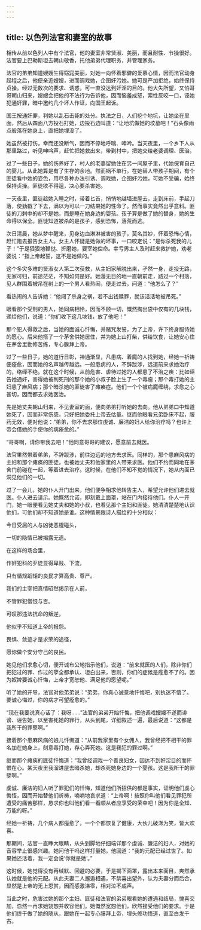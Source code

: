 ```yaml
---
---
---
```

title: 以色列法官和妻室的故事
---




相传从前以色列人中有个法官，他的妻室非常贤淑、美丽，而且耐性、节操很好。法官要上巴勒斯坦去朝山敬香，托他弟弟代理职务，并管理家务。

法官的弟弟知道嫂嫂生得窈窕美丽，对她一向怀着邪僻的爱慕心情，因而法官动身起程之后，他便亲近嫂嫂，进而调戏她，企图奸污她。她可是严加拒绝，始终保持贞操。经过无数次的要求、诱惑，可一直没达到奸淫的目的。他大失所望，又怕哥哥朝山归来，嫂嫂会把他的不法行为告诉他，因而恼羞成怒，索性反咬一口，诬她犯通奸罪，暗中邀约几个坏人作证，向国王起诉。

国王按通奸罪，判她以乱石击毙的处分。执法之日，人们挖个地坑，让她坐在里面，然后从四面八方投石打她，边投石边叫道：“让地坑做她的坟墓吧！”石头像雨点般落在她身上，直把她埋没了。

她虽然被打伤，幸而还没断气，因而不停地呼喘、呻吟。当天夜里，一个乡下人从那里路过，听见呻吟声，赶忙把她救出来，带到村中，把她交给老婆调理、医治。

过了一些日子，她的伤养好了，村人的老婆留她住在另一间屋子里，代她保育自己的婴儿。从此她算是有了生存的余地。然而祸不单行。在她替人带孩子期间，有个匪徒看中她的姿色，用尽各种办法引诱、调戏她，企图奸污她，可她不受骗，始终保持贞操。匪徒欲不得逞，决心要杀害她。

一天夜里，匪徒趁她入睡之时，带着匕首，悄悄地越墙进屋去，走到床前，手起刀落，使劲戳了下去，满以为可以一刀结果她的性命了。然而事实竟然出乎意料。匪徒的刀刺中的却不是她，而是睡在她身边的婴孩。孩子算是做了她的替身，她的生命得以保全。匪徒知道被杀的是孩子，感到恐怖，落荒而逃。

次日清晨，她从梦中醒来，见身边血淋淋被害的孩子，莫名其妙，怀着恐怖心情，赶忙跑去报告女主人。女主人怀疑是她做的坏事，一口咬定说：“是你杀死我的儿子！”于是狠狠地鞭挞、折磨她，要宰她偿命。幸亏男主人及时赶来救护她，劝老婆说：“指上帝起誓，这不是她做的。”

这个多灾多难的贤淑女人第二次获救，从主妇家解脱出来，孑然一身，走投无路，无家可归，前途茫茫，不知如何是好。她漫无目的地一直朝前走，路过一个村落，见人群围着被吊在树上的一个男人看热闹，便走过去，问道：“他怎么了？”

看热闹的人告诉她：“他闯了杀身之祸，若不出钱赎罪，就该活活地被吊死。”

眼看那个受刑的男人，她同病相怜，因而不顾一切，慨然掏出袋中仅有的几块钱，递给他们，说道：“你们收下这几块钱，放了他吧！”

那个犯人得救之后，当她的面诚心忏悔，并赌咒发誓，为了上帝，许下终身服侍她的愿心。后来他搭了一个茅舍供她居住，并为她上山打柴，供给饮食，让她安心住在茅舍里勤修苦练，专心膜拜上帝。

过了一些日子，她的道行日彰，神通渐显，凡患病、着魔的人找到她，经她一祈祷便痊愈，因而她的名声越传越远。一般患病的人，不辞跋涉，远道前来求她治疗的，络绎不绝。就在这个时候，从前危害、虐待过她的人都患了不治之疾：比如诬告她通奸，害得她被判死刑的那个她的小叔子脸上生了一个毒瘤；那个毒打她的主妇患了麻风病；那个暗杀她的匪徒害了瘫痪症。他们一个个被病魔缠绕，求愈之心甚切，因而都去求她医治。

先是她丈夫朝山归来，不见妻室的面，便向弟弟打听她的去向。他从弟弟口中知道她死了，因而非常伤感，只好把她委托上帝去估量。继而他眼看兄弟卧床不起，服药无效，便对他说：“弟弟，你不去求那位虔诚、廉洁的妇人给你治疗吗？也许上帝会借她的手使你的病痊愈的。”

“哥哥啊，请你带我去吧！”他同意哥哥的建议，愿意前去就医。

法官果然带着弟弟，不辞跋涉，前往边远的地方去求医。同样的，那个患麻风病的主妇和那个瘫痪的匪徒，也被她丈夫和他家里的人带来求医。他们不约而同地在茅舍门前碰在一起，等着进去治疗。这时候，在他们不知不觉的情况下，她从内面已洞见他们的一切。

过了一会儿，她的仆人开门出来，他们便争相求他转告主人，希望允许他们进去就医。仆人进去请示。她慨然允诺，即刻戴上面罩，站在门内接待他们。仆人一开门，她一眼便看见她丈夫和她的小叔，也看见那个主妇和匪徒。她清清楚楚地认识他们，可他们却不知道她是谁。这种情景跟诗人描绘的十分相似：

今日受屈的人与凶徒恶棍碰头，

一切的隐情已被揭露无遗。

在这样的场合里，

作奸犯科的歹徒显得卑贱、下流，

只有循规蹈矩的良民才算高贵、尊严。

我们的主宰把真情昭然揭示在人前，

不管罪犯憎恨与否。

可叹那违法抗命的叛逆，

他似乎不知道上帝的报怨。

畏惧、敛迹才是求荣的途径，

愿你做个安分守己的良民。

她见他们求愈心切，便开诚布公地指示他们，说道：“前来就医的人们，除非你们把犯过的罪、作过的孽全都承认、坦白出来，否则，你们的症候是痊愈不了的。因为奴婢要诚心忏悔，上帝才宽恕他、满足他的愿望呢。”

听了她的开导，法官对他弟弟说：“弟弟，你真心诚意地忏悔吧，别执迷不悟了。要诚心悔过，你的病才可望痊愈的。”

“现在我要说真心话了：我呀……”法官的弟弟开始忏悔，把他调戏嫂嫂不遂而诽谤、诬告她，以至害死她的罪行，从头到尾，详细叙述一遍，最后说道：“这都是我所干的罪孽啊。”

接着那个患麻风病的娘儿忏悔道：“从前我家里有个女佣人，我曾经把不相干的罪名加在她身上，刻意毒打她，存心弄死她。这是我犯的罪过啊。”

继而那个瘫痪的匪徒忏悔道：“我曾经调戏一个善良妇女，因达不到奸淫目的而怀恨在心。某天夜里我溜进屋去暗杀她，却杀死她身边的一个婴孩。这是我所干的罪孽啊。”

虔诚、廉洁的妇人听了罪犯们的忏悔，知道他们所招供的都是事实，证明他们虔心悔悟，因而开始替他们祈祷，喃喃地哀求道：“上帝啊！按照你叫他们看见罪犯所遭受的痛苦那样，恳求你也叫他们看一看顺从者应享受的荣幸吧！因为你是全知、万能的呀。”

经她一祈祷，几个病人都痊愈了，一个个都恢复了健康，大伙儿破涕为笑，皆大欢喜。

那期间，法官一直睁大眼睛，从头到脚地仔细端详那个虔诚、廉洁的妇人，对她的音容举止很感兴趣。她问他干吗这样打量她。他回道：“我的元配已经过世了。如果她还活着，我一定会说‘你就是她’。”

这时候，她觉得没有再缄默、回避的必要，于是揭下面罩，露出本来面目，爽然承认她就是他的元配。从此夫妻二人邂逅相遇，不禁喜出望外，认为夫妻分而后合，显然是上帝的无上恩赏，因而感激涕零，相对泣不成声。

当此之时，危害过她的那个主妇、匪徒和法官的弟弟眼看她的遭遇和结局，愧喜交加，恧然一再求她饶恕并收容他们。她慨然宽恕他们，欣然接受他们的要求。于是他们终于做了她的随从，跟她在一起专心膜拜上帝，埋头修功悟道，直至白发千古。